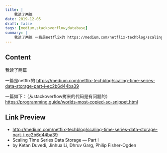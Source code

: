 ```yaml
---
title: |
    我读了两篇
date: 2019-12-05
draft: false
tags: [medium,stackoverflow,database]
summary: |
    我读了两篇 一篇是netflix的 https://medium.com/netflix-techblog/scaling-time-series-data-storage-part-i-ec2b6d44ba39 一篇如下：（从stackoverflow拷来的代码是有问题的） https://programming.guide/worlds-most-copied-so-snippet.html
---
```


## Content

我读了两篇

一篇是netflix的
https://medium.com/netflix-techblog/scaling-time-series-data-storage-part-i-ec2b6d44ba39

一篇如下：（从stackoverflow拷来的代码是有问题的）
https://programming.guide/worlds-most-copied-so-snippet.html

## Link Preview

- http://medium.com/netflix-techblog/scaling-time-series-data-storage-part-i-ec2b6d44ba39
- Scaling Time Series Data Storage — Part I
- by Ketan Duvedi, Jinhua Li, Dhruv Garg, Philip Fisher-Ogden
